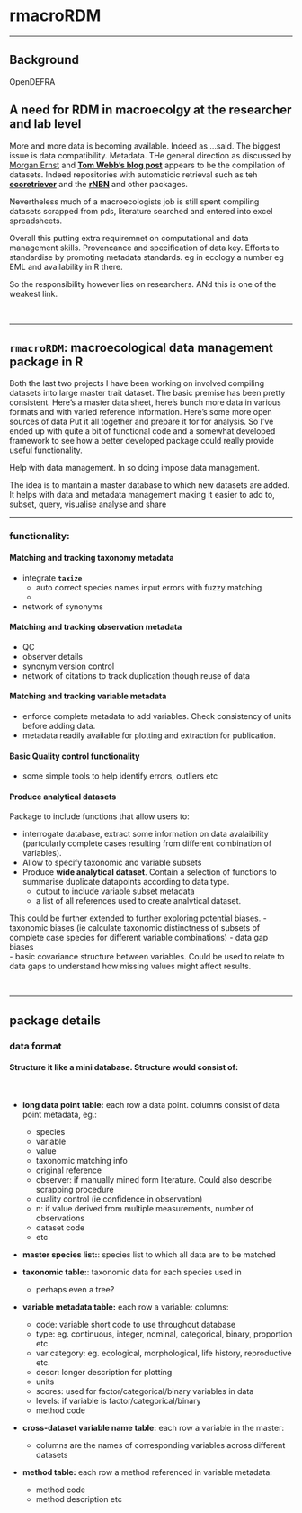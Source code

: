 # **rmacroRDM**

***

## **Background**

OpenDEFRA 

## **A need for RDM in macroecolgy at the researcher and lab level**

More and more data is becoming available. Indeed as ...said. The biggest issue is data compatibility. Metadata. THe general direction as discussed by [Morgan Ernst](http://jabberwocky.weecology.org/2015/11/23/trait-databases-what-is-the-end-goal/) and [**Tom Webb's blog post**](http://www.scilogs.com/mola_mola/trait-databases-the-desirable-and-the-possible/) appears to be the compilation of datasets. Indeed repositories with automaticic retrieval such as teh [**ecoretriever**](http://www.ecodataretriever.org/) and the [**rNBN**](http://www.nbn.org.uk/News/Latest-news/rNBN-is-an-R-package-for-retrieving-data-from-the.aspx) and other packages.

Nevertheless much of a macroecologists job is still spent compiling datasets scrapped from pds, literature searched and entered into excel spreadsheets.

Overall this putting extra requiremnet on computational and data management skills. Provencance and specification of data key. Efforts to standardise by promoting metadata standards. eg in ecology a number eg EML and availability in R there.

So the responsibility however lies on researchers. ANd this is one of the weakest link.

<br>

***

## **`rmacroRDM`: macroecological data management package in R**

Both the last two projects I have been working on involved compiling datasets into large master trait dataset. The basic premise has been pretty consistent. Here's a master data sheet, here's bunch more data in various formats and with varied reference information. Here's some more open sources of data Put it all together and prepare it for for analysis. So I've ended up with quite a bit of functional code and a somewhat developed framework to see how a better developed package could really provide useful functionality.

Help with data management. In so doing impose data management.

The idea is to mantain a master database to which new datasets are added. It helps with data and metadata management making it easier to add to, subset, query, visualise analyse and share

***

### **functionality:**

#### Matching and tracking taxonomy metadata


- integrate **`taxize`**
  - auto correct species names input errors with fuzzy matching
  - 
- network of synonyms


#### Matching and tracking observation metadata

- QC
- observer details
- synonym version control
- network of citations to track duplication though reuse of data

#### Matching and tracking variable metadata

- enforce complete metadata to add variables. Check consistency of units before adding data.
- metadata readily available for plotting and extraction for publication.


#### Basic Quality control functionality
- some simple tools to help identify errors, outliers etc

#### Produce analytical datasets

Package to include functions that allow users to:

- interrogate database, extract some information on data avalaibility (partcularly complete cases resulting from different combination of variables).
- Allow to specify taxonomic and variable subsets
- Produce **wide analytical dataset**. Contain a selection of functions to summarise duplicate datapoints according to data type. 
    - output to include variable subset metadata
    - a list of all references used to create analytical dataset.


This could  be further extended to further  exploring potential biases.
        - taxonomic biases (ie calculate taxonomic distinctness of subsets of complete case species for different variable combinations)
        - data gap biases  
        - basic covariance structure between variables. Could be used to relate to data gaps to understand how missing values might affect results.
 

<br>

***

## **package details**

### **data format**

#### Structure it like a mini database. Structure would consist of:

<br>

- **long data point table:** each row a data point. columns consist of data point metadata, eg.:

    + species 
    + variable
    + value
    + taxonomic matching info
    + original reference
    + observer: if manually mined form literature. Could also describe scrapping procedure
    + quality control (ie confidence in observation)
    + n: if value derived from multiple measurements, number of observations
    + dataset code
    + etc
    
- **master species list:**: species list to which all data are to be matched


- **taxonomic table:**: taxonomic data for each species used in

    + perhaps even a tree?
    
- **variable metadata table:** each row a variable: columns:

    + code: variable short code to use throughout database 
    + type: eg. continuous, integer, nominal, categorical, binary, proportion etc
    + var category: eg. ecological, morphological, life history, reproductive etc.
    + descr: longer description for plotting
    + units
    + scores: used for factor/categorical/binary variables in data
    + levels: if variable is factor/categorical/binary
    + method code
    
- **cross-dataset variable name table:** each row a variable in the master: 
    - columns are the names of corresponding variables across different datasets
    
- **method table:** each row a method referenced in variable metadata:
    
    + method code
    + method description etc
    
    
    
